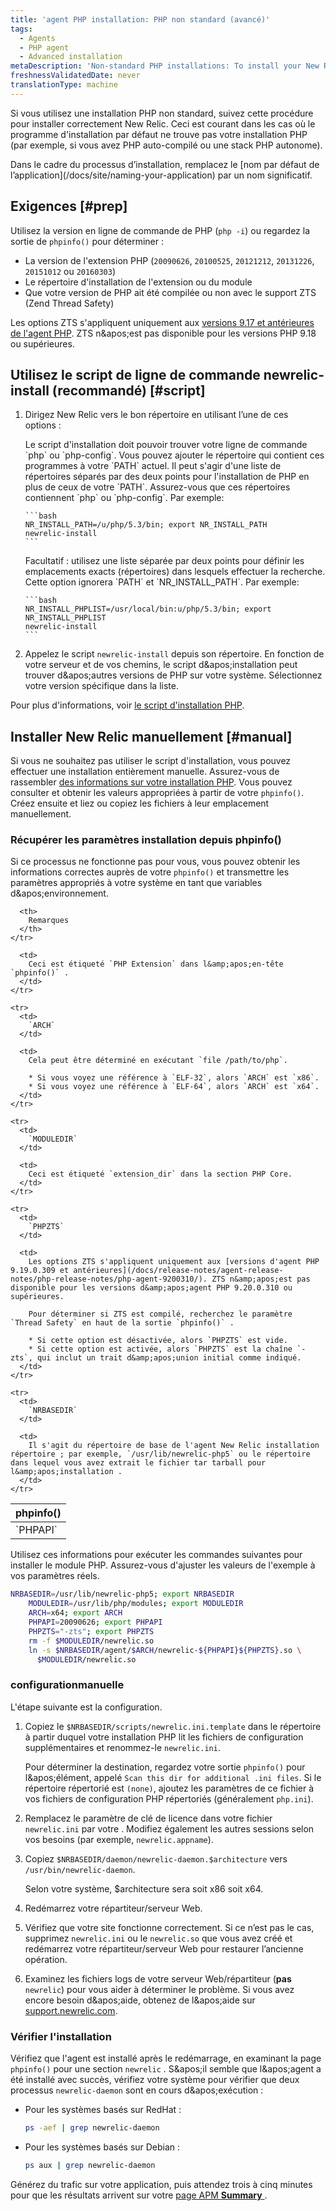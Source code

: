 ```yaml
---
title: 'agent PHP installation: PHP non standard (avancé)'
tags:
  - Agents
  - PHP agent
  - Advanced installation
metaDescription: 'Non-standard PHP installations: To install your New Relic PHP agent with the newrelic-install script, or to install manually, start here.'
freshnessValidatedDate: never
translationType: machine
---
```


Si vous utilisez une installation PHP non standard, suivez cette procédure pour installer correctement New Relic. Ceci est courant dans les cas où le programme d'installation par défaut ne trouve pas votre installation PHP (par exemple, si vous avez PHP auto-compilé ou une stack PHP autonome).

<Callout variant="important">
  Dans le cadre du processus d’installation, remplacez le [nom par défaut de l’application](/docs/site/naming-your-application) par un nom significatif.
</Callout>

## Exigences [#prep]

Utilisez la version en ligne de commande de PHP (`php -i`) ou regardez la sortie de `phpinfo()` pour déterminer :

* La version de l'extension PHP (`20090626`, `20100525`, `20121212`, `20131226`, `20151012` ou `20160303`)
* Le répertoire d'installation de l'extension ou du module
* Que votre version de PHP ait été compilée ou non avec le support ZTS (Zend Thread Safety)

Les options ZTS s'appliquent uniquement aux [versions 9.17 et antérieures de l'agent PHP](/docs/release-notes/agent-release-notes/php-release-notes/php-agent-9170300/). ZTS n&amp;apos;est pas disponible pour les versions PHP 9.18 ou supérieures.

## Utilisez le script de ligne de commande newrelic-install (recommandé) [#script]

1. Dirigez New Relic vers le bon répertoire en utilisant l’une de ces options :

   <CollapserGroup>
     <Collapser id="add-php-to-path" title="Ajoutez votre emplacement PHP à votre PATH">
       Le script d'installation doit pouvoir trouver votre ligne de commande `php` ou `php-config`. Vous pouvez ajouter le répertoire qui contient ces programmes à votre `PATH` actuel.
     </Collapser>

     <Collapser id="nr-install-path" title="Définir le NR_INSTALL_PATH">
       Il peut s'agir d'une liste de répertoires séparés par des deux points pour l'installation de PHP en plus de ceux de votre `PATH`. Assurez-vous que ces répertoires contiennent `php` ou `php-config`. Par exemple:

       ```bash
       NR_INSTALL_PATH=/u/php/5.3/bin; export NR_INSTALL_PATH
       newrelic-install
       ```
     </Collapser>

     <Collapser id="nr-install-phplist" title="Définir le NR_INSTALL_PHPLIST">
       Facultatif : utilisez une liste séparée par deux points pour définir les emplacements exacts (répertoires) dans lesquels effectuer la recherche. Cette option ignorera `PATH` et `NR_INSTALL_PATH`. Par exemple:

       ```bash
       NR_INSTALL_PHPLIST=/usr/local/bin:u/php/5.3/bin; export NR_INSTALL_PHPLIST
       newrelic-install
       ```
     </Collapser>
   </CollapserGroup>

2. Appelez le script `newrelic-install` depuis son répertoire. En fonction de votre serveur et de vos chemins, le script d&amp;apos;installation peut trouver d&amp;apos;autres versions de PHP sur votre système. Sélectionnez votre version spécifique dans la liste.

Pour plus d'informations, voir [le script d'installation PHP](/docs/agents/php-agent/installation/newrelic-install-script).

## Installer New Relic manuellement [#manual]

Si vous ne souhaitez pas utiliser le script d'installation, vous pouvez effectuer une installation entièrement manuelle. Assurez-vous de rassembler [des informations sur votre installation PHP](/docs/agents/php-agent/advanced-installation/php-agent-installation-non-standard-php-advanced/#prep). Vous pouvez consulter et obtenir les valeurs appropriées à partir de votre `phpinfo()`. Créez ensuite et liez ou copiez les fichiers à leur emplacement manuellement.

### Récupérer les paramètres installation depuis phpinfo()

Si ce processus ne fonctionne pas pour vous, vous pouvez obtenir les informations correctes auprès de votre `phpinfo()` et transmettre les paramètres appropriés à votre système en tant que variables d&amp;apos;environnement.

<table>
  <thead>
    <tr>
      <th width={125}>
        phpinfo()
      </th>

      <th>
        Remarques
      </th>
    </tr>
  </thead>

  <tbody>
    <tr>
      <td>
        `PHPAPI`
      </td>

      <td>
        Ceci est étiqueté `PHP Extension` dans l&amp;apos;en-tête `phpinfo()` .
      </td>
    </tr>

    <tr>
      <td>
        `ARCH`
      </td>

      <td>
        Cela peut être déterminé en exécutant `file /path/to/php`.

        * Si vous voyez une référence à `ELF-32`, alors `ARCH` est `x86`.
        * Si vous voyez une référence à `ELF-64`, alors `ARCH` est `x64`.
      </td>
    </tr>

    <tr>
      <td>
        `MODULEDIR`
      </td>

      <td>
        Ceci est étiqueté `extension_dir` dans la section PHP Core.
      </td>
    </tr>

    <tr>
      <td>
        `PHPZTS`
      </td>

      <td>
        Les options ZTS s'appliquent uniquement aux [versions d'agent PHP 9.19.0.309 et antérieures](/docs/release-notes/agent-release-notes/php-release-notes/php-agent-9200310/). ZTS n&amp;apos;est pas disponible pour les versions d&amp;apos;agent PHP 9.20.0.310 ou supérieures.

        Pour déterminer si ZTS est compilé, recherchez le paramètre `Thread Safety` en haut de la sortie `phpinfo()` .

        * Si cette option est désactivée, alors `PHPZTS` est vide.
        * Si cette option est activée, alors `PHPZTS` est la chaîne `-zts`, qui inclut un trait d&amp;apos;union initial comme indiqué.
      </td>
    </tr>

    <tr>
      <td>
        `NRBASEDIR`
      </td>

      <td>
        Il s'agit du répertoire de base de l'agent New Relic installation répertoire ; par exemple, `/usr/lib/newrelic-php5` ou le répertoire dans lequel vous avez extrait le fichier tar tarball pour l&amp;apos;installation .
      </td>
    </tr>
  </tbody>
</table>

Utilisez ces informations pour exécuter les commandes suivantes pour installer le module PHP. Assurez-vous d'ajuster les valeurs de l'exemple à vos paramètres réels.

```bash
NRBASEDIR=/usr/lib/newrelic-php5; export NRBASEDIR
    MODULEDIR=/usr/lib/php/modules; export MODULEDIR
    ARCH=x64; export ARCH
    PHPAPI=20090626; export PHPAPI
    PHPZTS="-zts"; export PHPZTS
    rm -f $MODULEDIR/newrelic.so
    ln -s $NRBASEDIR/agent/$ARCH/newrelic-${PHPAPI}${PHPZTS}.so \
      $MODULEDIR/newrelic.so
```

### configurationmanuelle

L'étape suivante est la configuration.

1. Copiez le `$NRBASEDIR/scripts/newrelic.ini.template` dans le répertoire à partir duquel votre installation PHP lit les fichiers de configuration supplémentaires et renommez-le `newrelic.ini`.

   Pour déterminer la destination, regardez votre sortie `phpinfo()` pour l&amp;apos;élément, appelé `Scan this dir for additional .ini files`. Si le répertoire répertorié est `(none)`, ajoutez les paramètres de ce fichier à vos fichiers de configuration PHP répertoriés (généralement `php.ini`).

2. Remplacez le paramètre de clé de licence dans votre fichier `newrelic.ini` par votre <InlinePopover type="licenseKey" />. Modifiez également les autres sessions selon vos besoins (par exemple, `newrelic.appname`).

3. Copiez `$NRBASEDIR/daemon/newrelic-daemon.$architecture` vers `/usr/bin/newrelic-daemon`.

   Selon votre système, $architecture sera soit x86 soit x64.

4. Redémarrez votre répartiteur/serveur Web.

5. Vérifiez que votre site fonctionne correctement. Si ce n’est pas le cas, supprimez `newrelic.ini` ou le `newrelic.so` que vous avez créé et redémarrez votre répartiteur/serveur Web pour restaurer l’ancienne opération.

6. Examinez les fichiers logs de votre serveur Web/répartiteur (**pas** `newrelic`) pour vous aider à déterminer le problème. Si vous avez encore besoin d&amp;apos;aide, obtenez de l&amp;apos;aide sur [support.newrelic.com](https://support.newrelic.com).

### Vérifier l'installation

Vérifiez que l'agent est installé après le redémarrage, en examinant la page `phpinfo()` pour une section `newrelic` . S&amp;apos;il semble que l&amp;apos;agent a été installé avec succès, vérifiez votre système pour vérifier que deux processus `newrelic-daemon` sont en cours d&amp;apos;exécution :

* Pour les systèmes basés sur RedHat :

  ```bash
  ps -aef | grep newrelic-daemon
  ```

* Pour les systèmes basés sur Debian :

  ```bash
  ps aux | grep newrelic-daemon
  ```

Générez du trafic sur votre application, puis attendez trois à cinq minutes pour que les résultats arrivent sur votre [page APM <DNT>**Summary**</DNT> ](/docs/apm/apm-ui-pages/monitoring/apm-summary-page-view-transaction-apdex-usage-data/).

<InstallFeedback />